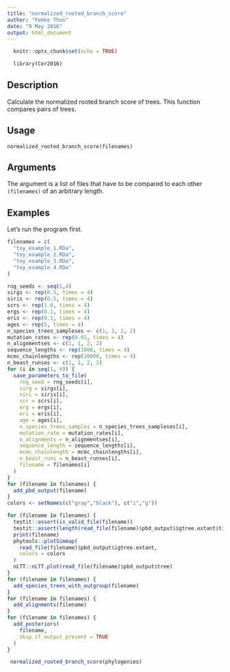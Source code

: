 ---
title: "normalized_rooted_branch_score"
author: "Femke Thon"
date: "9 May 2016"
output: html_document
---

```{r setup, include=FALSE}
  knitr::opts_chunk$set(echo = TRUE)
```

```{r}
  library(Cer2016)
```

## Description

Calculate the normalized rooted branch score of trees.
This function compares pairs of trees.

## Usage

```normalized_rooted_branch_score(filenames)```

## Arguments

The argument is a list of files that have to be compared to each other ```(filenames)``` of an arbitrary length. 

## Examples

Let's run the program first.

```{r}
filenames = c(
  "toy_example_1.RDa", 
  "toy_example_2.RDa", 
  "toy_example_3.RDa", 
  "toy_example_4.RDa"
)

rng_seeds <- seq(1,4)
sirgs <- rep(0.5, times = 4)
siris <- rep(0.5, times = 4)
scrs <- rep(1.0, times = 4)
ergs <- rep(0.1, times = 4)
eris <- rep(0.1, times = 4)
ages <- rep(5, times = 4)
n_species_trees_sampleses <- c(1, 1, 2, 2)
mutation_rates <- rep(0.01, times = 4)
n_alignmentses <- c(1, 1, 2, 2)
sequence_lengths <- rep(1000, times = 4)
mcmc_chainlengths <- rep(10000, times = 4)
n_beast_runses <- c(1, 1, 2, 2)
for (i in seq(1, 4)) {
  save_parameters_to_file(
    rng_seed = rng_seeds[i],
    sirg = sirgs[i],
    siri = siris[i],
    scr = scrs[i],
    erg = ergs[i],
    eri = eris[i],
    age = ages[i],
    n_species_trees_samples = n_species_trees_sampleses[i],
    mutation_rate = mutation_rates[i],
    n_alignments = n_alignmentses[i],
    sequence_length = sequence_lengths[i],
    mcmc_chainlength = mcmc_chainlengths[i],
    n_beast_runs = n_beast_runses[i],
    filename = filenames[i]
  )  
}
for (filename in filenames) {
  add_pbd_output(filename)  
}
colors <- setNames(c("gray","black"), c("i","g"))

for (filename in filenames) {
  testit::assert(is_valid_file(filename))
  testit::assert(length(read_file(filename)$pbd_output$igtree.extant$tip.label) > 0)
  print(filename)
  phytools::plotSimmap(
    read_file(filename)$pbd_output$igtree.extant, 
    colors = colors
  )
  nLTT::nLTT.plot(read_file(filename)$pbd_output$tree)
}
for (filename in filenames) {
  add_species_trees_with_outgroup(filename)  
}
for (filename in filenames) {
  add_alignments(filename)  
}
for (filename in filenames) {
  add_posteriors(
    filename, 
    skip_if_output_present = TRUE
  )
}

```

```{r}
 normalized_rooted_branch_score(phylogenies)
```
